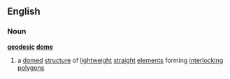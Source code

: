 ==English==
===Noun===
{{wikipedia}}
'''[[geodesic]] [[dome]]'''
#a [[domed]] [[structure]] of [[lightweight]] [[straight]] [[element]]s forming [[interlocking]] [[polygon]]s